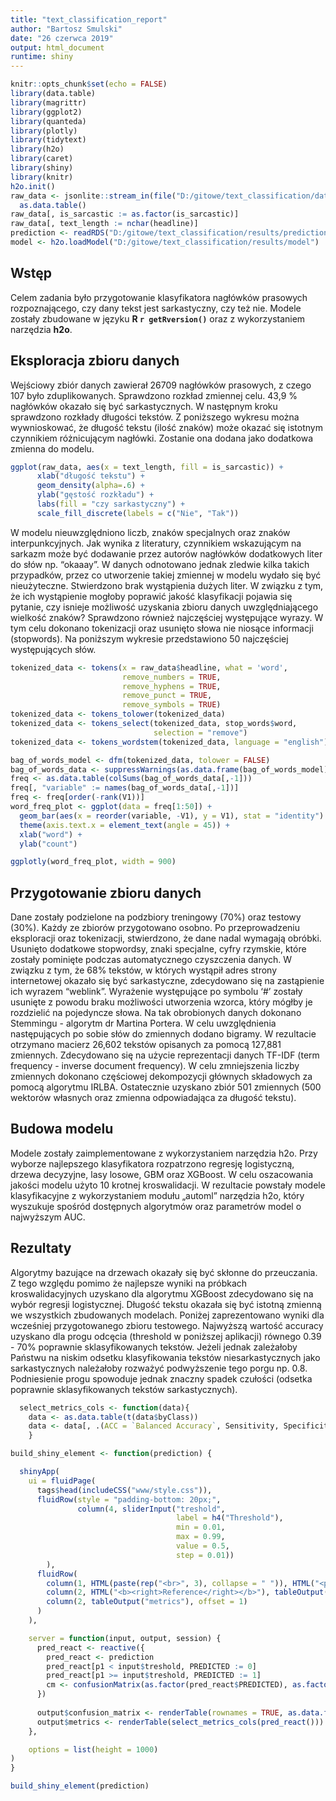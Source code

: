 ```yaml
---
title: "text_classification_report"
author: "Bartosz Smulski"
date: "26 czerwca 2019"
output: html_document
runtime: shiny
---
```


```r
knitr::opts_chunk$set(echo = FALSE)
library(data.table)
library(magrittr)
library(ggplot2)
library(quanteda)
library(plotly)
library(tidytext)
library(h2o)
library(caret)
library(shiny)
library(knitr)
h2o.init()
raw_data <- jsonlite::stream_in(file("D:/gitowe/text_classification/data/C4L Academy - Data Science Graduate - HEADLINES dataset (2019-06).json")) %>% 
  as.data.table()
raw_data[, is_sarcastic := as.factor(is_sarcastic)]
raw_data[, text_length := nchar(headline)]
prediction <- readRDS("D:/gitowe/text_classification/results/prediction.rda")
model <- h2o.loadModel("D:/gitowe/text_classification/results/model")
```

## Wstęp

Celem zadania było przygotowanie klasyfikatora nagłówków prasowych rozpoznającego, czy dany tekst jest sarkastyczny, czy też nie. Modele zostały zbudowane w języku **R `r getRversion()`** oraz z wykorzystaniem narzędzia **h2o**.

## Eksploracja zbioru danych

Wejściowy zbiór danych zawierał 26709 nagłówków prasowych, z czego 107 było zduplikowanych. Sprawdzono rozkład zmiennej celu. 43,9 % nagłówków okazało się być sarkastycznych. W następnym kroku sprawdzono rozkłady długości tekstów. Z poniższego wykresu można wywnioskować, że długość tekstu (ilość znaków) może okazać się istotnym czynnikiem różnicującym nagłówki. Zostanie ona dodana jako dodatkowa zmienna do modelu.

```r
ggplot(raw_data, aes(x = text_length, fill = is_sarcastic)) +
      xlab("długość tekstu") +
      geom_density(alpha=.6) +
      ylab("gęstość rozkładu") +
      labs(fill = "czy sarkastyczny") +
      scale_fill_discrete(labels = c("Nie", "Tak"))
```

W modelu nieuwzględniono liczb, znaków specjalnych oraz znaków interpunkcyjnych. Jak wynika z literatury, czynnikiem wskazującym na sarkazm może być dodawanie przez autorów nagłówków dodatkowych liter do słów np. "okaaay".
W danych odnotowano jednak zledwie kilka takich przypadków, przez co utworzenie takiej zmiennej w modelu wydało się być nieużyteczne. Stwierdzono brak wystąpienia dużych liter. W związku z tym, że ich wystąpienie mogłoby poprawić jakość klasyfikacji pojawia się pytanie, czy isnieje możliwość uzyskania zbioru danych uwzględniającego wielkość znaków? Sprawdzono również najczęściej występujące wyrazy. W tym celu dokonano tokenizacji oraz usunięto słowa nie niosące informacji (stopwords). Na poniższym wykresie przedstawiono 50 najczęściej występujących słów.

```r
tokenized_data <- tokens(x = raw_data$headline, what = 'word',
                         remove_numbers = TRUE,
                         remove_hyphens = TRUE,
                         remove_punct = TRUE,
                         remove_symbols = TRUE)
tokenized_data <- tokens_tolower(tokenized_data)
tokenized_data <- tokens_select(tokenized_data, stop_words$word,
                                selection = "remove")
tokenized_data <- tokens_wordstem(tokenized_data, language = "english")

bag_of_words_model <- dfm(tokenized_data, tolower = FALSE)
bag_of_words_data <- suppressWarnings(as.data.frame(bag_of_words_model))
freq <- as.data.table(colSums(bag_of_words_data[,-1]))
freq[, "variable" := names(bag_of_words_data[,-1])]
freq <- freq[order(-rank(V1))]
word_freq_plot <- ggplot(data = freq[1:50]) +
  geom_bar(aes(x = reorder(variable, -V1), y = V1), stat = "identity") +
  theme(axis.text.x = element_text(angle = 45)) +
  xlab("word") +
  ylab("count")

ggplotly(word_freq_plot, width = 900)
```

## Przygotowanie zbioru danych

Dane zostały podzielone na podzbiory treningowy (70%) oraz testowy (30%). Każdy ze zbiorów przygotowano osobno. Po przeprowadzeniu eksploracji oraz tokenizacji, stwierdzono, że dane nadal wymagają obróbki. Usunięto dodatkowe stopwordsy, znaki specjalne, cyfry rzymskie, które zostały pominięte podczas automatycznego czyszczenia danych. W związku z tym, że 68% tekstów, w których wystąpił adres strony internetowej okazało się być sarkastyczne, zdecydowano się na zastąpienie ich wyrazem "weblink". Wyrażenie występujące po symbolu '#' zostały usunięte z powodu braku możliwości utworzenia wzorca, który mógłby je rozdzielić na pojedyncze słowa. Na tak obrobionych danych dokonano Stemmingu - algorytm dr Martina Portera. W celu uwzględnienia następujących po sobie słów do zmiennych dodano bigramy. W rezultacie otrzymano macierz 26,602 tekstów opisanych za pomocą 127,881 zmiennych. Zdecydowano się na użycie reprezentacji danych TF-IDF (term frequency - inverse document frequency). W celu zmniejszenia liczby zmiennych dokonano częściowej dekompozycji głównych składowych za pomocą algorytmu IRLBA. Ostatecznie uzyskano zbiór 501 zmiennych (500 wektorów własnych oraz zmienna odpowiadająca za długość tekstu).

## Budowa modelu

Modele zostały zaimplementowane z wykorzystaniem narzędzia h2o. Przy wyborze najlepszego klasyfikatora rozpatrzono regresję logistyczną, drzewa decyzyjne, lasy losowe, GBM oraz XGBoost. W celu oszacowania jakości modelu użyto 10 krotnej kroswalidacji. W rezultacie powstały modele klasyfikacyjne z wykorzystaniem modułu „automl” narzędzia h2o, który wyszukuje spośród dostępnych algorytmów oraz parametrów model o najwyższym AUC.

## Rezultaty

Algorytmy bazujące na drzewach okazały się być skłonne do przeuczania. Z tego względu pomimo że najlepsze wyniki na próbkach kroswalidacyjnych uzyskano dla algorytmu XGBoost zdecydowano się na wybór regresji logistycznej. Długość tekstu okazała się być istotną zmienną we wszystkich zbudowanych modelach. Poniżej zaprezentowano wyniki dla wcześniej przygotowanego zbioru testowego. Najwyższą wartość accuracy uzyskano dla progu odcęcia (threshold w poniższej aplikacji) równego 0.39 - 70% poprawnie sklasyfikowanych tekstów. Jeżeli jednak zależałoby Państwu na niskim odsetku klasyfikowania tekstów niesarkastycznych jako sarkastycznych należałoby rozważyć podwyższenie tego porgu np. 0.8. Podniesienie progu spowoduje jednak znaczny spadek czułości (odsetka poprawnie sklasyfikowanych tekstów sarkastycznych).


```r
  select_metrics_cols <- function(data){
    data <- as.data.table(t(data$byClass))
    data <- data[, .(ACC = `Balanced Accuracy`, Sensitivity, Specificity, Precision, Recall, F1)]
    }
```

```r

build_shiny_element <- function(prediction) {

  shinyApp(
    ui = fluidPage(
      tags$head(includeCSS("www/style.css")),
      fluidRow(style = "padding-bottom: 20px;",
               column(4, sliderInput("treshold",
                                     label = h4("Threshold"),
                                     min = 0.01,
                                     max = 0.99,
                                     value = 0.5,
                                     step = 0.01))
        ),
      fluidRow(
        column(1, HTML(paste(rep("<br>", 3), collapse = " ")), HTML("<p class='rotate'><b>Prediction</b></p>")),
        column(2, HTML("<b><right>Reference</right></b>"), tableOutput('confusion_matrix')),
        column(2, tableOutput("metrics"), offset = 1)
      )
    ),

    server = function(input, output, session) {
      pred_react <- reactive({
        pred_react <- prediction
        pred_react[p1 < input$treshold, PREDICTED := 0]
        pred_react[p1 >= input$treshold, PREDICTED := 1]
        cm <- confusionMatrix(as.factor(pred_react$PREDICTED), as.factor(pred_react$actual), positive = "1")
      })
      
      output$confusion_matrix <- renderTable(rownames = TRUE, as.data.frame.matrix(pred_react()$table))
      output$metrics <- renderTable(select_metrics_cols(pred_react()))
    },

    options = list(height = 1000)
)
}
```

```r

build_shiny_element(prediction)

```
